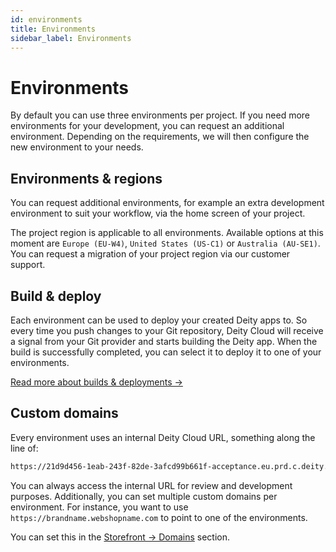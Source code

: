 ```yaml
---
id: environments
title: Environments
sidebar_label: Environments
---
```


# Environments
By default you can use three environments per project. If you need more environments for your development, you can request an additional environment. Depending on the requirements, we will then configure the new environment to your needs.

## Environments & regions
You can request additional environments, for example an extra development environment to suit your workflow, via the home screen of your project.

The project region is applicable to all environments. Available options at this moment are `Europe (EU-W4)`, `United States (US-C1)` or `Australia (AU-SE1)`. You can request a migration of your project region via our customer support.


## Build & deploy
Each environment can be used to deploy your created Deity apps to. So every time you push changes to your Git repository, Deity Cloud will receive a signal from your Git provider and starts building the Deity app. When the build is successfully completed, you can select it to deploy it to one of your environments. 

[Read more about builds & deployments →](../builds-deployments)

## Custom domains
Every environment uses an internal Deity Cloud URL, something along the line of:

```bash
https://21d9d456-1eab-243f-82de-3afcd99b661f-acceptance.eu.prd.c.deity.cloud
```

You can always access the internal URL for review and development purposes. Additionally, you can set multiple custom domains per environment. For instance, you want to use `https://brandname.webshopname.com` to point to one of the environments.

You can set this in the [Storefront → Domains](../storefront/domains) section.



